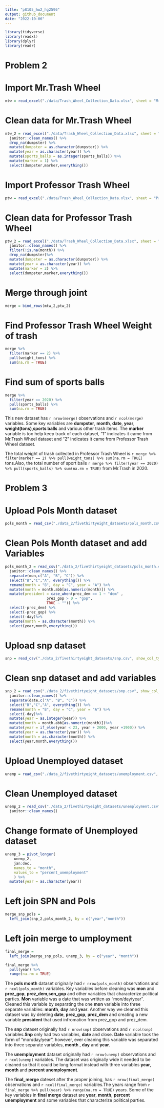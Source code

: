 ```yaml
---
title: "p8105_hw2_hg2596"
output: github_document
date: "2022-10-06"
---
```


```r
library(tidyverse)
library(readxl)
library(dplyr)
library(readr)
```

# Problem 2 

# Import Mr.Trash Wheel 

```r
mtw = read_excel("./data/Trash_Wheel_Collection_Data.xlsx", sheet = "Mr_Trash_Wheel") 
```

# Clean data for Mr.Trash Wheel 

```r

mtw_2 = read_excel("./data/Trash_Wheel_Collection_Data.xlsx", sheet = "Mr_Trash_Wheel",range = cell_cols("A:N"), col_names = TRUE, col_types = NULL, trim_ws = TRUE,skip = 1, n_max = 535) %>% 
  janitor::clean_names() %>% 
  drop_na(dumpster) %>%
  mutate(dumpster = as.character(dumpster)) %>%
  mutate(year = as.character(year)) %>%
  mutate(sports_balls = as.integer(sports_balls)) %>%
  mutate(marker = 1) %>%
  select(dumpster,marker,everything())
```

# Import Professor Trash Wheel 

```r
ptw = read_excel("./data/Trash_Wheel_Collection_Data.xlsx", sheet = "Professor_Trash_Wheel") 
```

# Clean data for Professor Trash Wheel 

```r
ptw_2 = read_excel("./data/Trash_Wheel_Collection_Data.xlsx", sheet = "Professor_Trash_Wheel", range = cell_cols("A:M"), col_names = TRUE, col_types = NULL, trim_ws = TRUE,skip = 1, n_max = 115) %>% 
  janitor::clean_names() %>% 
  filter(!is.na(month)) %>%
  drop_na(dumpster)%>%
  mutate(dumpster = as.character(dumpster)) %>%
  mutate(year = as.character(year)) %>%
  mutate(marker = 2) %>%
  select(dumpster,marker,everything())
```

# Merge through joint 

```r
merge = bind_rows(mtw_2,ptw_2) 
```

# Find Professor Trash Wheel Weight of trash
```r
merge %>%
  filter(marker == 2) %>%
  pull(weight_tons) %>%
  sum(na.rm = TRUE) 
```

# Find sum of sports balls 
```r
merge %>%
  filter(year == 2020) %>%
  pull(sports_balls) %>%
  sum(na.rm = TRUE) 
```

This new dataset has `r nrow(merge)` observations and `r ncol(merge)` variables. Some key variables are **dumpster**, **month**, **date**, **year**, **weight(tons)**,**sports balls** and various other trash items. The **marker** variable is too help keep track of each dataset, "1" indicates it came from Mr.Trash Wheel dataset and "2" indicates it came from Professor Trash Wheel dataset. 

The total weight of trash collected in Professor Trash Wheel is `r merge %>% filter(marker == 2) %>% pull(weight_tons) %>% sum(na.rm = TRUE)` tons.Also, the total number of sport balls `r merge %>% filter(year == 2020) %>% pull(sports_balls) %>% sum(na.rm = TRUE)` from Mr.Trash in 2020.

# Problem 3 

# Upload Pols Month dataset
```r
pols_month = read_csv("./data_2/fivethirtyeight_datasets/pols_month.csv", show_col_types = FALSE)
```

# Clean Pols Month dataset and add Variables 

```r
pols_month_2 = read_csv("./data_2/fivethirtyeight_datasets/pols_month.csv", show_col_types = FALSE) %>% 
  janitor::clean_names() %>%
  separate(mon,c("A", "B", "C")) %>%
  select("B","C","A", everything()) %>%
  rename(month = "B", day = "C", year = "A") %>%
  mutate(month = month.abb[as.numeric(month)]) %>%
  mutate(president = case_when(prez_dem == 1 ~ "dem" , 
                   prez_gop > 0 ~ "gop",
                   TRUE ~ "")) %>%
  select(-prez_dem) %>%
  select(-prez_gop) %>%
  select(-day)%>%
  mutate(month = as.character(month)) %>%
  select(year,month,everything())
```

# Upload snp dataset 

```r
snp = read_csv("./data_2/fivethirtyeight_datasets/snp.csv", show_col_types = FALSE)
```

# Clean snp dataset and add variables 

```r
snp_2 = read_csv("./data_2/fivethirtyeight_datasets/snp.csv", show_col_types = FALSE) %>%
  janitor::clean_names() %>%
  separate(date,c("A", "B", "C")) %>%
  select("B","C","A", everything()) %>%
  rename(month = "B", day = "C", year = "A") %>%
  select(-day)%>%
  mutate(year = as.integer(year)) %>%
  mutate(month = month.abb[as.numeric(month)])%>%
  mutate(year = if_else(year < 23, year + 2000, year +1900)) %>%
  mutate(year = as.character(year)) %>%
  mutate(month = as.character(month)) %>%
  select(year,month,everything())
```

# Upload Unemployed dataset 
```r
unemp = read_csv("./data_2/fivethirtyeight_datasets/unemployment.csv", show_col_types = FALSE)
```

# Clean Unemployed dataset 
```r
unemp_2 = read_csv("./data_2/fivethirtyeight_datasets/unemployment.csv", show_col_types = FALSE) %>%
  janitor::clean_names()
```

# Change formate of Unemployed dataset

```r
unemp_3 = pivot_longer(
    unemp_2, 
    jan:dec,
    names_to = "month", 
    values_to = "percent_unemployment"
    ) %>%
  mutate(year = as.character(year))

```

# Left join SPN and Pols 

```r
merge_snp_pols = 
  left_join(snp_2,pols_month_2, by = c("year","month"))
```

# Left join merge to umployment 

```r
final_merge = 
  left_join(merge_snp_pols, unemp_3, by = c("year", "month")) 

```

```r
final_merge %>%
  pull(year) %>%
  range(na.rm = TRUE) 
```


The **pols month** dataset originally had `r nrow(pols_month)` observations and `r ncol(pols_month)` variables. Key variables before cleaning was **mon** and **prez_gop**, **prez_dem**,**sen_gop** and other variables that characterize political parties. **Mon** variable was a date that was written as "mon/day/year". Cleaned this variable by separating the one **mon** variable into three separate variables: **month**, **day** and **year**. Another way we cleaned this dataset was by deleting **date**, **prez_gop**, **prez_dem** and creating a new variable **president** that used infromation from prez_gop and prez_dem. 

The **snp** dataset originally had `r nrow(snp)` observations and `r ncol(snp)` variables.**Snp** only had two variables, **date** and close. **Date** variable took the form of "mon/day/year", however, ever cleaning this variable was separated into three separate variables, **month** , **day** and **year**. 

The **unemployment** dataset originally had `r nrow(unemp)` observations and `r ncol(unemp)` variables. The dataset was originally wide it needed to be cleaned so that it could be long format instead with three variables **year**, **month** and **percent unemployment**. 

The **final_merge** dateset after the proper joining, has `r nrow(final_merge)` observations and `r ncol(final_merge)` variables.The years range from `r final_merge %>% pull(year) %>% range(na.rm = TRUE)` years. Some of the key variables in **final merge** dataset are **year**, **month**, **percent unemployment** and some variables that characterize political parties. 


